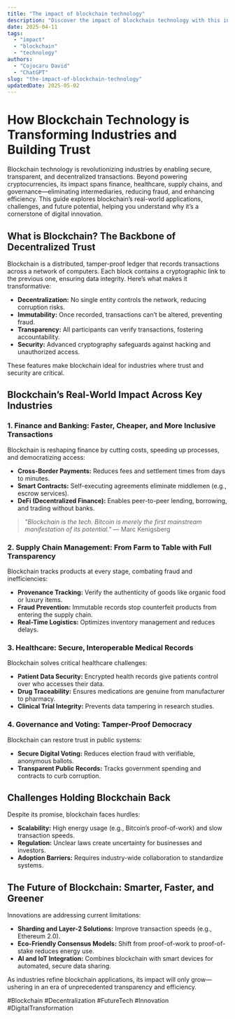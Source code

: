 ```yaml
---
title: "The impact of blockchain technology"
description: "Discover the impact of blockchain technology with this in-depth guide, providing actionable insights and practical tips to boost your knowledge and results."
date: 2025-04-11
tags:
  - "impact"
  - "blockchain"
  - "technology"
authors:
  - "Cojocaru David"
  - "ChatGPT"
slug: "the-impact-of-blockchain-technology"
updatedDate: 2025-05-02
---
```


# How Blockchain Technology is Transforming Industries and Building Trust  

Blockchain technology is revolutionizing industries by enabling secure, transparent, and decentralized transactions. Beyond powering cryptocurrencies, its impact spans finance, healthcare, supply chains, and governance—eliminating intermediaries, reducing fraud, and enhancing efficiency. This guide explores blockchain’s real-world applications, challenges, and future potential, helping you understand why it’s a cornerstone of digital innovation.  

## What is Blockchain? The Backbone of Decentralized Trust  

Blockchain is a distributed, tamper-proof ledger that records transactions across a network of computers. Each block contains a cryptographic link to the previous one, ensuring data integrity. Here’s what makes it transformative:  

- **Decentralization:** No single entity controls the network, reducing corruption risks.  
- **Immutability:** Once recorded, transactions can’t be altered, preventing fraud.  
- **Transparency:** All participants can verify transactions, fostering accountability.  
- **Security:** Advanced cryptography safeguards against hacking and unauthorized access.  

These features make blockchain ideal for industries where trust and security are critical.  

## Blockchain’s Real-World Impact Across Key Industries  

### 1. Finance and Banking: Faster, Cheaper, and More Inclusive Transactions  

Blockchain is reshaping finance by cutting costs, speeding up processes, and democratizing access:  

- **Cross-Border Payments:** Reduces fees and settlement times from days to minutes.  
- **Smart Contracts:** Self-executing agreements eliminate middlemen (e.g., escrow services).  
- **DeFi (Decentralized Finance):** Enables peer-to-peer lending, borrowing, and trading without banks.  

> _"Blockchain is the tech. Bitcoin is merely the first mainstream manifestation of its potential."_ — Marc Kenigsberg  

### 2. Supply Chain Management: From Farm to Table with Full Transparency  

Blockchain tracks products at every stage, combating fraud and inefficiencies:  

- **Provenance Tracking:** Verify the authenticity of goods like organic food or luxury items.  
- **Fraud Prevention:** Immutable records stop counterfeit products from entering the supply chain.  
- **Real-Time Logistics:** Optimizes inventory management and reduces delays.  

### 3. Healthcare: Secure, Interoperable Medical Records  

Blockchain solves critical healthcare challenges:  

- **Patient Data Security:** Encrypted health records give patients control over who accesses their data.  
- **Drug Traceability:** Ensures medications are genuine from manufacturer to pharmacy.  
- **Clinical Trial Integrity:** Prevents data tampering in research studies.  

### 4. Governance and Voting: Tamper-Proof Democracy  

Blockchain can restore trust in public systems:  

- **Secure Digital Voting:** Reduces election fraud with verifiable, anonymous ballots.  
- **Transparent Public Records:** Tracks government spending and contracts to curb corruption.  

## Challenges Holding Blockchain Back  

Despite its promise, blockchain faces hurdles:  

- **Scalability:** High energy usage (e.g., Bitcoin’s proof-of-work) and slow transaction speeds.  
- **Regulation:** Unclear laws create uncertainty for businesses and investors.  
- **Adoption Barriers:** Requires industry-wide collaboration to standardize systems.  

## The Future of Blockchain: Smarter, Faster, and Greener  

Innovations are addressing current limitations:  

- **Sharding and Layer-2 Solutions:** Improve transaction speeds (e.g., Ethereum 2.0).  
- **Eco-Friendly Consensus Models:** Shift from proof-of-work to proof-of-stake reduces energy use.  
- **AI and IoT Integration:** Combines blockchain with smart devices for automated, secure data sharing.  

As industries refine blockchain applications, its impact will only grow—ushering in an era of unprecedented transparency and efficiency.  

#Blockchain #Decentralization #FutureTech #Innovation #DigitalTransformation